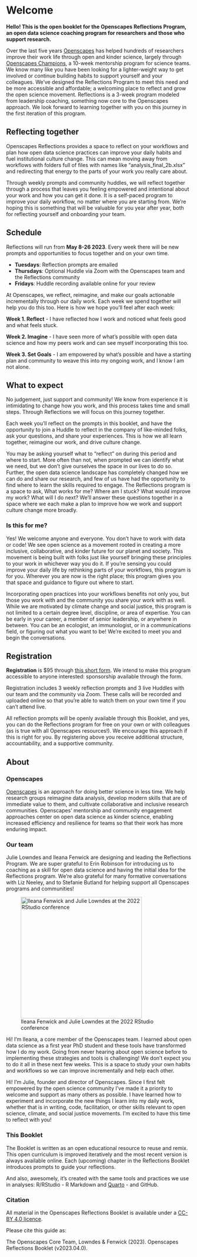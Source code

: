 # Welcome {.unnumbered}

**Hello! This is the open booklet for the Openscapes Reflections Program, an open data science coaching program for researchers and those who support research.**

Over the last five years [Openscapes](https://openscapes.org) has helped hundreds of researchers improve their work life through open and kinder science, largely through [Openscapes Champions](https://openscapes.org/champions), a 10-week mentorship program for science teams. We know many like you have been looking for a lighter-weight way to get involved or continue building habits to support yourself and your colleagues. We've designed the Reflections Program to meet this need and be more accessible and affordable; a welcoming place to reflect and grow the open science movement. Reflections is a 3-week program modeled from leadership coaching, something now core to the Openscapes approach. We look forward to learning together with you on this journey in the first iteration of this program.

```{=html}
<!--- 
At [Openscapes](https://openscapes.org), we think about open science like a landscape, and we help researchers move from lonely science towards collaborative science as they identify their common needs and start navigating the landscape wherever they are starting from.

![](images/horst_openscapes_champions.jpg){fig-align="center"} <br>

--->
```
## Reflecting together

Openscapes Reflections provides a space to reflect on your workflows and plan how open data science practices can improve your daily habits and fuel institutional culture change. This can mean moving away from workflows with folders full of files with names like "analysis_final_2b.xlsx" and redirecting that energy to the parts of your work you really care about.

Through weekly prompts and community huddles, we will reflect together through a process that leaves you feeling empowered and intentional about your work and how you can get it done. It is a self-paced program to improve your daily workflow, no matter where you are starting from. We're hoping this is something that will be valuable for you year after year, both for reflecting yourself and onboarding your team.

```{=html}
<!--- 
Great language but redundant (for now - save for other uses)

We know the Champions program has improved the lives of hundreds of researchers to date, and we want it to be more accessible and bite-sized.

establish your needs, learn new approaches, and confidently pursue your way forward into open science. for you 
--->
```
## Schedule

Reflections will run from **May 8-26 2023**. Every week there will be new prompts and opportunities to focus together and on your own time.

-   **Tuesdays**: Reflection prompts are emailed
-   **Thursdays**: Optional Huddle via Zoom with the Openscapes team and the Reflections community
-   **Fridays**: Huddle recording available online for your review

At Openscapes, we reflect, reimagine, and make our goals actionable incrementally through our daily work. Each week we spend together will help you do this too. Here is how we hope you'll feel after each week:

**Week 1. Reflect** - I have reflected how I work and noticed what feels good and what feels stuck.

**Week 2. Imagine** - I have seen more of what's possible with open data science and how my peers work and can see myself incorporating this too.

**Week 3. Set Goals** - I am empowered by what's possible and have a starting plan and community to weave this into my ongoing work, and I know I am not alone.

## What to expect

No judgement, just support and community! We know from experience it is intimidating to change how you work, and this process takes time and small steps. Through Reflections we will focus on this journey together.

Each week you'll reflect on the prompts in this booklet, and have the opportunity to join a Huddle to reflect in the company of like-minded folks, ask your questions, and share your experiences. This is how we all learn together, reimagine our work, and drive culture change.

You may be asking yourself what to "reflect" on during this period and where to start. More often than not, when prompted we can identify what we need, but we don't give ourselves the space in our lives to do so. Further, the open data science landscape has completely changed how we can do and share our research, and few of us have had the opportunity to find where to learn the skills required to engage. The Reflections program is a space to ask, What works for me? Where am I stuck? What would improve my work? What will I do next? We'll answer these questions together in a space where we each make a plan to improve how we work and support culture change more broadly.

### Is this for me?

Yes! We welcome anyone and everyone. You don't have to work with data or code! We see open science as a movement rooted in creating a more inclusive, collaborative, and kinder future for our planet and society. This movement is being built with folks just like yourself bringing these principles to your work in whichever way you do it. If you're sensing you could improve your daily life by rethinking parts of your workflows, this program is for you. Wherever you are now is the right place; this program gives you that space and guidance to figure out where to start.

Incorporating open practices into your workflows benefits not only you, but those you work with and the community you share your work with as well. While we are motivated by climate change and social justice, this program is not limited to a certain degree level, discipline, or area of expertise. You can be early in your career, a member of senior leadership, or anywhere in between. You can be an ecologist, an immunologist, or in a communications field, or figuring out what you want to be! We're excited to meet you and begin the conversations.

## Registration

**Registration** is \$95 through [this short form](https://forms.gle/aq9vPiyHSoVjfY9t9). We intend to make this program accessible to anyone interested: sponsorship available through the form.

Registration includes 3 weekly reflection prompts and 3 live Huddles with our team and the community via Zoom. These calls will be recorded and uploaded online so that you're able to watch them on your own time if you can't attend live.

All reflection prompts will be openly available through this Booklet, and yes, you can do the Reflections program for free on your own or with colleagues (as is true with all Openscapes resources!). We encourage this approach if this is right for you. By registering above you receive additional structure, accountability, and a supportive community.

## About

### Openscapes

[Openscapes](https://openscapes.org) is an approach for doing better science in less time. We help research groups reimagine data analysis, develop modern skills that are of immediate value to them, and cultivate collaborative and inclusive research communities. Openscapes' mentorship and community engagement approaches center on open data science as kinder science, enabling increased efficiency and resilience for teams so that their work has more enduring impact.

### Our team

Julie Lowndes and Ileana Fenwick are designing and leading the Reflections Program. We are super grateful to Erin Robinson for introducing us to coaching as a skill for open data science and having the initial idea for the Reflections program. We're also grateful for many formative conversations with Liz Neeley, and to Stefanie Butland for helping support all Openscapes programs and communities!

![Ileana Fenwick and Julie Lowndes at the 2022 RStudio conference](images/ileana-julie-rstudioconf-2022.jpg){fig-alt="Two women smiling at the camera outside at night. The woman on the left is Black and wearing a black shirt and a lanyard that says RStudio. The woman on the right is white and wearing a yellow shirt and glasses." fig-align="center" width="329"}

Hi! I'm Ileana, a core member of the Openscapes team. I learned about open data science as a first year PhD student and these tools have transformed how I do my work. Going from never hearing about open science before to implementing these strategies and tools is challenging! We don't expect you to do it all in these next few weeks. This is a space to study your own habits and workflows so we can improve incrementally and help each other.

Hi! I'm Julie, founder and director of Openscapes. Since I first felt empowered by the open science community I've made it a priority to welcome and support as many others as possible. I have learned how to experiment and incorporate the new things I learn into my daily work, whether that is in writing, code, facilitation, or other skills relevant to open science, climate, and social justice movements. I'm excited to have this time to reflect with you!

```{=html}
<!---
## Testimonials

What people say about Openscapes (not Reflections/Champions specific)

--->
```
### This Booklet

The Booklet is written as an open educational resource to reuse and remix. This open curriculum is improved iteratively and the most recent version is always available online. Each (upcoming) chapter in the Reflections Booklet introduces prompts to guide your reflections.

And also, awesomely, it's created with the same tools and practices we use in analyses: R/RStudio - R Markdown and [Quarto](https://quarto.org) - and GitHub.

### Citation

All material in the Openscapes Reflections Booklet is available under a [CC-BY 4.0 licence](https://github.com/Openscapes/booklet/blob/main/LICENSE.md).

Please cite this guide as:

The Openscapes Core Team, Lowndes & Fenwick (2023). Openscapes Reflections Booklet (v2023.04.0).

```{=html}
<!---
acknowledgements - Thank you
--->
```
